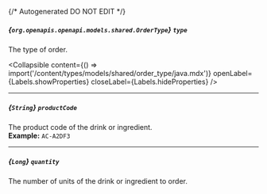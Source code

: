 {/* Autogenerated DO NOT EDIT  */}

##### *{`org.openapis.openapi.models.shared.OrderType`}* `type`
The type of order.

<Collapsible content={() => import('/content/types/models/shared/order_type/java.mdx')} openLabel={Labels.showProperties} closeLabel={Labels.hideProperties} />


---
##### *{`String`}* `productCode`
The product code of the drink or ingredient.
<br/>
**Example:** `AC-A2DF3`

---
##### *{`Long`}* `quantity`
The number of units of the drink or ingredient to order.


